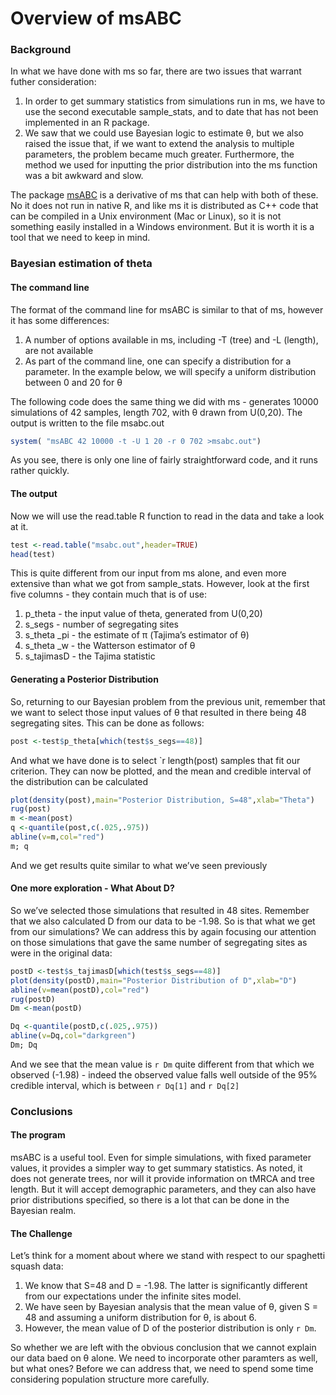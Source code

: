 Overview of msABC
========================================================
### Background

In what we have done with ms so far, there are two issues that warrant futher consideration:

1.  In order to get summary statistics from simulations run in ms, we have to use the second executable sample_stats, and to date that has not been implemented in an R package.
2.  We saw that we could use Bayesian logic to estimate &theta;, but we also raised the issue that, if we want to extend the analysis to multiple parameters, the problem became much greater.  Furthermore, the method we used for inputting the prior distribution into the ms function was a bit awkward and slow.

The package [msABC](http://www.bio.lmu.de/~pavlidis/home/?Software:msABC) is a derivative of ms that can help with both of these.  No it does not run in native R, and like ms it is distributed as C++ code that can be compiled in a Unix environment (Mac or Linux), so it is not something easily installed in a Windows environment.  But it is worth it is a tool that we need to keep in mind.

###  Bayesian estimation of theta

#### The command line

The format of the command line for msABC is similar to that of ms, however it has some differences:

1.  A number of options available in ms, including -T (tree) and -L (length), are not available
2.  As part of the command line, one can specify a distribution for a parameter.  In the example below, we will specify a uniform distribution between 0 and 20 for &theta;

The following code does the same thing we did with ms - generates 10000 simulations of 42 samples, length 702, with &theta; drawn from U(0,20).  The output is written to the file msabc.out
```r

system( "msABC 42 10000 -t -U 1 20 -r 0 702 >msabc.out")
```
As you see, there is only one line of fairly straightforward code, and it runs rather quickly.

#### The output

Now we will use the read.table R function to read in the data and take a look at it.
```r

test <-read.table("msabc.out",header=TRUE)
head(test)
```
This is quite different from our input from ms alone, and even more extensive than what we got from sample_stats.  However, look at the first five columns - they contain much that is of use:

1.   p_theta - the input value of theta, generated from U(0,20)
2.  s_segs - number of segregating sites
3.  s_theta _pi - the estimate of π (Tajima's estimator of &theta;)
4.  s_theta _w - the Watterson estimator of &theta;
5.  s_tajimasD - the Tajima statistic

#### Generating a Posterior Distribution

So, returning to our Bayesian problem from the previous unit, remember that we want to select those input values of &theta; that resulted in there being 48 segregating sites.  This can be done as follows:


```r
post <-test$p_theta[which(test$s_segs==48)]
```
And what we have done is to select `r length(post) samples that fit our criterion.  They can now be plotted, and the mean and credible interval of the distribution can be calculated

```r
plot(density(post),main="Posterior Distribution, S=48",xlab="Theta")
rug(post)
m <-mean(post)
q <-quantile(post,c(.025,.975))
abline(v=m,col="red")
m; q
```
And we get results quite similar to what we've seen previously

#### One more exploration - What About D?

So we've selected those simulations that resulted in 48 sites.  Remember that we also calculated D from our data to be -1.98.  So is that what we get from our simulations?  We can address this by again focusing our attention on those simulations that gave the same number of segregating sites as were in the original data:

```r
postD <-test$s_tajimasD[which(test$s_segs==48)]
plot(density(postD),main="Posterior Distribution of D",xlab="D")
abline(v=mean(postD),col="red")
rug(postD)
Dm <-mean(postD)

Dq <-quantile(postD,c(.025,.975))
abline(v=Dq,col="darkgreen")
Dm; Dq
```
And we see that the mean value is `r Dm` quite different from that which we observed (-1.98) - indeed the observed value falls well outside of the 95% credible interval, which is between `r Dq[1]` and `r Dq[2]`

### Conclusions

#### The program

msABC is a useful tool.  Even for simple simulations, with fixed parameter values, it provides a simpler way to get summary statistics.  As noted, it does not generate trees, nor will it provide information on tMRCA and tree length.  But it will accept demographic parameters, and they can also have prior distributions specified, so there is a lot that can be done in the Bayesian realm.

#### The Challenge

Let's think for a moment about where we stand with respect to our spaghetti squash data:

1.  We know that S=48 and D = -1.98.  The latter is significantly different from our expectations under the infinite sites model.
2.  We have seen by Bayesian analysis that the mean value of &theta;, given S = 48 and assuming a uniform distribution for &theta;, is about 6.
3.  However, the mean value of D of the posterior distribution is only `r Dm`.

So whether we are left with the obvious conclusion that we cannot explain our data baed on &theta; alone.  We need to incorporate other paramters as well, but what ones?  Before we can address that, we need to spend some time considering population structure more carefully.
